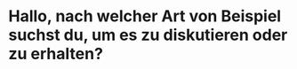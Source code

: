 # Hallo, nach welcher Art von Beispiel suchst du, um es zu diskutieren oder zu erhalten?


<div style={{ width: "100%", padding: 20, height: "70vh" }}>
  <Chat
    welcome={"Hallo, nach welcher Art von Beispiel suchst du, um es zu diskutieren oder zu erhalten?"}
    teacherName={"Alex"}
    systemPrompt={"Bitte helfen Sie dem Benutzer, das Beispiel-Papier zu finden, das sie benötigen!"}
  />
</div>
